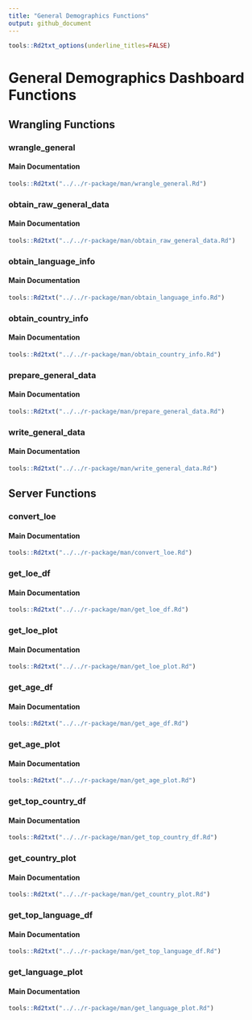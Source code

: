 ```yaml
---
title: "General Demographics Functions"
output: github_document
---
```


```r
tools::Rd2txt_options(underline_titles=FALSE)
```

# General Demographics Dashboard Functions

## Wrangling Functions

### wrangle_general 
#### Main Documentation
```r
tools::Rd2txt("../../r-package/man/wrangle_general.Rd")
```

### obtain_raw_general_data 
#### Main Documentation
```r
tools::Rd2txt("../../r-package/man/obtain_raw_general_data.Rd")
```

### obtain_language_info 
#### Main Documentation
```r
tools::Rd2txt("../../r-package/man/obtain_language_info.Rd")
```

### obtain_country_info 
#### Main Documentation
```r
tools::Rd2txt("../../r-package/man/obtain_country_info.Rd")
```

### prepare_general_data 
#### Main Documentation
```r
tools::Rd2txt("../../r-package/man/prepare_general_data.Rd")
```

### write_general_data 
#### Main Documentation
```r
tools::Rd2txt("../../r-package/man/write_general_data.Rd")
```

## Server Functions

### convert_loe 
#### Main Documentation
```r
tools::Rd2txt("../../r-package/man/convert_loe.Rd")
```

### get_loe_df 
#### Main Documentation
```r
tools::Rd2txt("../../r-package/man/get_loe_df.Rd")
```

### get_loe_plot 
#### Main Documentation
```r
tools::Rd2txt("../../r-package/man/get_loe_plot.Rd")
```

### get_age_df 
#### Main Documentation
```r
tools::Rd2txt("../../r-package/man/get_age_df.Rd")
```

### get_age_plot 
#### Main Documentation
```r
tools::Rd2txt("../../r-package/man/get_age_plot.Rd")
```

### get_top_country_df 
#### Main Documentation
```r
tools::Rd2txt("../../r-package/man/get_top_country_df.Rd")
```

### get_country_plot 
#### Main Documentation
```r
tools::Rd2txt("../../r-package/man/get_country_plot.Rd")
```

### get_top_language_df 
#### Main Documentation
```r
tools::Rd2txt("../../r-package/man/get_top_language_df.Rd")
```

### get_language_plot 
#### Main Documentation
```r
tools::Rd2txt("../../r-package/man/get_language_plot.Rd")
```